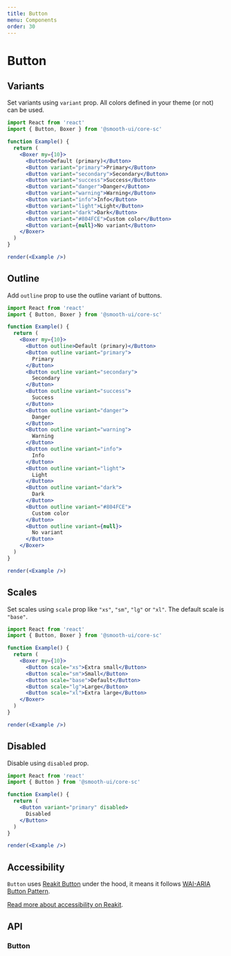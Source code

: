```yaml
---
title: Button
menu: Components
order: 30
---
```



# Button

## Variants

Set variants using `variant` prop. All colors defined in your theme (or not) can be used.

```jsx live noInline
import React from 'react'
import { Button, Boxer } from '@smooth-ui/core-sc'

function Example() {
  return (
    <Boxer my={10}>
      <Button>Default (primary)</Button>
      <Button variant="primary">Primary</Button>
      <Button variant="secondary">Secondary</Button>
      <Button variant="success">Success</Button>
      <Button variant="danger">Danger</Button>
      <Button variant="warning">Warning</Button>
      <Button variant="info">Info</Button>
      <Button variant="light">Light</Button>
      <Button variant="dark">Dark</Button>
      <Button variant="#804FCE">Custom color</Button>
      <Button variant={null}>No variant</Button>
    </Boxer>
  )
}

render(<Example />)
```

## Outline

Add `outline` prop to use the outline variant of buttons.

```jsx live noInline
import React from 'react'
import { Button, Boxer } from '@smooth-ui/core-sc'

function Example() {
  return (
    <Boxer my={10}>
      <Button outline>Default (primary)</Button>
      <Button outline variant="primary">
        Primary
      </Button>
      <Button outline variant="secondary">
        Secondary
      </Button>
      <Button outline variant="success">
        Success
      </Button>
      <Button outline variant="danger">
        Danger
      </Button>
      <Button outline variant="warning">
        Warning
      </Button>
      <Button outline variant="info">
        Info
      </Button>
      <Button outline variant="light">
        Light
      </Button>
      <Button outline variant="dark">
        Dark
      </Button>
      <Button outline variant="#804FCE">
        Custom color
      </Button>
      <Button outline variant={null}>
        No variant
      </Button>
    </Boxer>
  )
}

render(<Example />)
```

## Scales

Set scales using `scale` prop like `"xs"`, `"sm"`, `"lg"` or `"xl"`. The default scale is `"base"`.

```jsx live noInline
import React from 'react'
import { Button, Boxer } from '@smooth-ui/core-sc'

function Example() {
  return (
    <Boxer my={10}>
      <Button scale="xs">Extra small</Button>
      <Button scale="sm">Small</Button>
      <Button scale="base">Default</Button>
      <Button scale="lg">Large</Button>
      <Button scale="xl">Extra large</Button>
    </Boxer>
  )
}

render(<Example />)
```

## Disabled

Disable using `disabled` prop.

```jsx live noInline
import React from 'react'
import { Button } from '@smooth-ui/core-sc'

function Example() {
  return (
    <Button variant="primary" disabled>
      Disabled
    </Button>
  )
}

render(<Example />)
```

## Accessibility

`Button` uses [Reakit Button](https://reakit.io/docs/button/) under the hood, it means it follows [WAI-ARIA Button Pattern](https://www.w3.org/TR/wai-aria-practices/#button).

[Read more about accessibility on Reakit](https://reakit.io/docs/button/#accessibility).

## API

### Button

<Props of={Button} />
